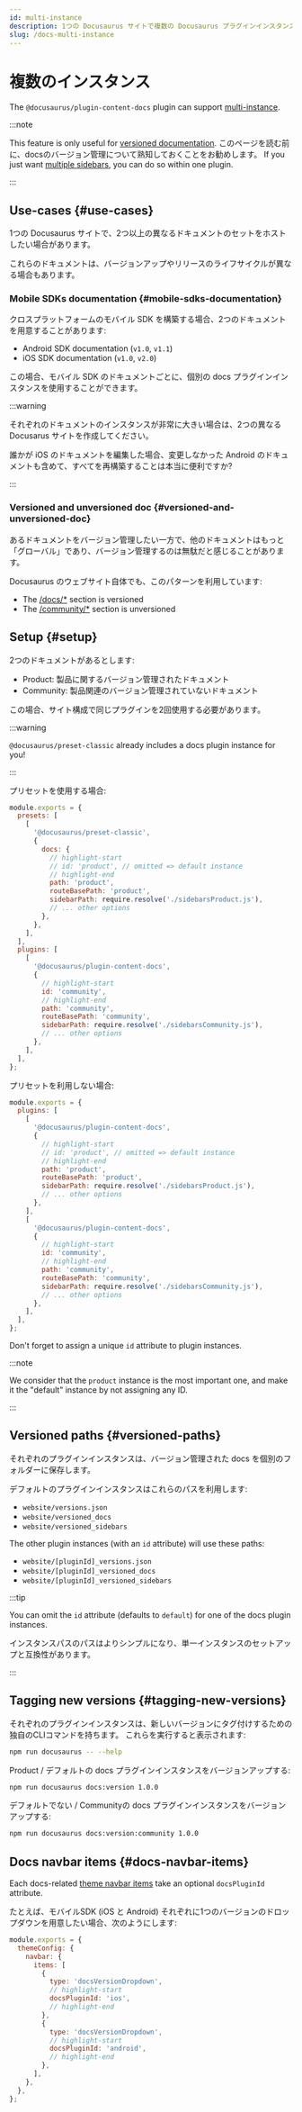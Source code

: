 ```yaml
---
id: multi-instance
description: 1つの Docusaurus サイトで複数の Docusaurus プラグインインスタンスを使用することができます。
slug: /docs-multi-instance
---
```


# 複数のインスタンス

The `@docusaurus/plugin-content-docs` plugin can support [multi-instance](../../using-plugins.mdx#multi-instance-plugins-and-plugin-ids).

:::note

This feature is only useful for [versioned documentation](./versioning.mdx). このページを読む前に、docsのバージョン管理について熟知しておくことをお勧めします。 If you just want [multiple sidebars](./sidebar/multiple-sidebars.mdx), you can do so within one plugin.

:::

## Use-cases {#use-cases}

1つの Docusaurus サイトで、2つ以上の異なるドキュメントのセットをホストしたい場合があります。

これらのドキュメントは、バージョンアップやリリースのライフサイクルが異なる場合もあります。

### Mobile SDKs documentation {#mobile-sdks-documentation}

クロスプラットフォームのモバイル SDK を構築する場合、2つのドキュメントを用意することがあります:

- Android SDK documentation (`v1.0`, `v1.1`)
- iOS SDK documentation (`v1.0`, `v2.0`)

この場合、モバイル SDK のドキュメントごとに、個別の docs プラグインインスタンスを使用することができます。

:::warning

それぞれのドキュメントのインスタンスが非常に大きい場合は、2つの異なる Docusarus サイトを作成してください。

誰かが iOS のドキュメントを編集した場合、変更しなかった Android のドキュメントも含めて、すべてを再構築することは本当に便利ですか?

:::

### Versioned and unversioned doc {#versioned-and-unversioned-doc}

あるドキュメントをバージョン管理したい一方で、他のドキュメントはもっと「グローバル」であり、バージョン管理するのは無駄だと感じることがあります。

Docusaurus のウェブサイト自体でも、このパターンを利用しています:

- The [/docs/\*](/docs) section is versioned
- The [/community/\*](/community/support) section is unversioned

## Setup {#setup}

2つのドキュメントがあるとします:

- Product: 製品に関するバージョン管理されたドキュメント
- Community: 製品関連のバージョン管理されていないドキュメント

この場合、サイト構成で同じプラグインを2回使用する必要があります。

:::warning

`@docusaurus/preset-classic` already includes a docs plugin instance for you!

:::

プリセットを使用する場合:

```js title="docusaurus.config.js"
module.exports = {
  presets: [
    [
      '@docusaurus/preset-classic',
      {
        docs: {
          // highlight-start
          // id: 'product', // omitted => default instance
          // highlight-end
          path: 'product',
          routeBasePath: 'product',
          sidebarPath: require.resolve('./sidebarsProduct.js'),
          // ... other options
        },
      },
    ],
  ],
  plugins: [
    [
      '@docusaurus/plugin-content-docs',
      {
        // highlight-start
        id: 'community',
        // highlight-end
        path: 'community',
        routeBasePath: 'community',
        sidebarPath: require.resolve('./sidebarsCommunity.js'),
        // ... other options
      },
    ],
  ],
};
```

プリセットを利用しない場合:

```js title="docusaurus.config.js"
module.exports = {
  plugins: [
    [
      '@docusaurus/plugin-content-docs',
      {
        // highlight-start
        // id: 'product', // omitted => default instance
        // highlight-end
        path: 'product',
        routeBasePath: 'product',
        sidebarPath: require.resolve('./sidebarsProduct.js'),
        // ... other options
      },
    ],
    [
      '@docusaurus/plugin-content-docs',
      {
        // highlight-start
        id: 'community',
        // highlight-end
        path: 'community',
        routeBasePath: 'community',
        sidebarPath: require.resolve('./sidebarsCommunity.js'),
        // ... other options
      },
    ],
  ],
};
```

Don't forget to assign a unique `id` attribute to plugin instances.

:::note

We consider that the `product` instance is the most important one, and make it the "default" instance by not assigning any ID.

:::

## Versioned paths {#versioned-paths}

それぞれのプラグインインスタンスは、バージョン管理された docs を個別のフォルダーに保存します。

デフォルトのプラグインインスタンスはこれらのパスを利用します:

- `website/versions.json`
- `website/versioned_docs`
- `website/versioned_sidebars`

The other plugin instances (with an `id` attribute) will use these paths:

- `website/[pluginId]_versions.json`
- `website/[pluginId]_versioned_docs`
- `website/[pluginId]_versioned_sidebars`

:::tip

You can omit the `id` attribute (defaults to `default`) for one of the docs plugin instances.

インスタンスパスのパスはよりシンプルになり、単一インスタンスのセットアップと互換性があります。

:::

## Tagging new versions {#tagging-new-versions}

それぞれのプラグインインスタンスは、新しいバージョンにタグ付けするための独自のCLIコマンドを持ちます。 これらを実行すると表示されます:

```bash npm2yarn
npm run docusaurus -- --help
```

Product / デフォルトの docs プラグインインスタンスをバージョンアップする:

```bash npm2yarn
npm run docusaurus docs:version 1.0.0
```

デフォルトでない / Communityの docs プラグインインスタンスをバージョンアップする:

```bash npm2yarn
npm run docusaurus docs:version:community 1.0.0
```

## Docs navbar items {#docs-navbar-items}

Each docs-related [theme navbar items](../../api/themes/theme-configuration.mdx#navbar) take an optional `docsPluginId` attribute.

たとえば、モバイルSDK (iOS と Android) それぞれに1つのバージョンのドロップダウンを用意したい場合、次のようにします:

```js title="docusaurus.config.js"
module.exports = {
  themeConfig: {
    navbar: {
      items: [
        {
          type: 'docsVersionDropdown',
          // highlight-start
          docsPluginId: 'ios',
          // highlight-end
        },
        {
          type: 'docsVersionDropdown',
          // highlight-start
          docsPluginId: 'android',
          // highlight-end
        },
      ],
    },
  },
};
```
